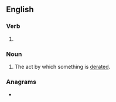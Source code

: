 ==English==

===Verb===
{{head|en|present participle}}

# {{present participle of|derate|lang=en|nocat=1}}

===Noun===
{{en-noun}}

# The act by which something is [[derate]]d.

===Anagrams===
* {{anagrams|en|a=adeginrt|atreding|e-trading|gradient|red giant|redating|treading}}